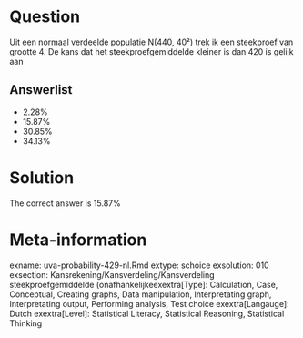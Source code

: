 Question
========

Uit een normaal verdeelde populatie N(440, 40²) trek ik een steekproef van grootte 4. De kans dat het steekproefgemiddelde kleiner is dan 420 is gelijk aan 

Answerlist
----------
* 2.28%
* 15.87%
* 30.85%
* 34.13%

Solution
========

The correct answer is  15.87% 

Meta-information
================
exname: uva-probability-429-nl.Rmd 
extype: schoice 
exsolution: 010 
exsection: Kansrekening/Kansverdeling/Kansverdeling steekproefgemiddelde (onafhankelijkeexextra[Type]: Calculation, Case, Conceptual, Creating graphs, Data manipulation, Interpretating graph, Interpretating output, Performing analysis, Test choice 
exextra[Langauge]: Dutch 
exextra[Level]: Statistical Literacy, Statistical Reasoning, Statistical Thinking 
